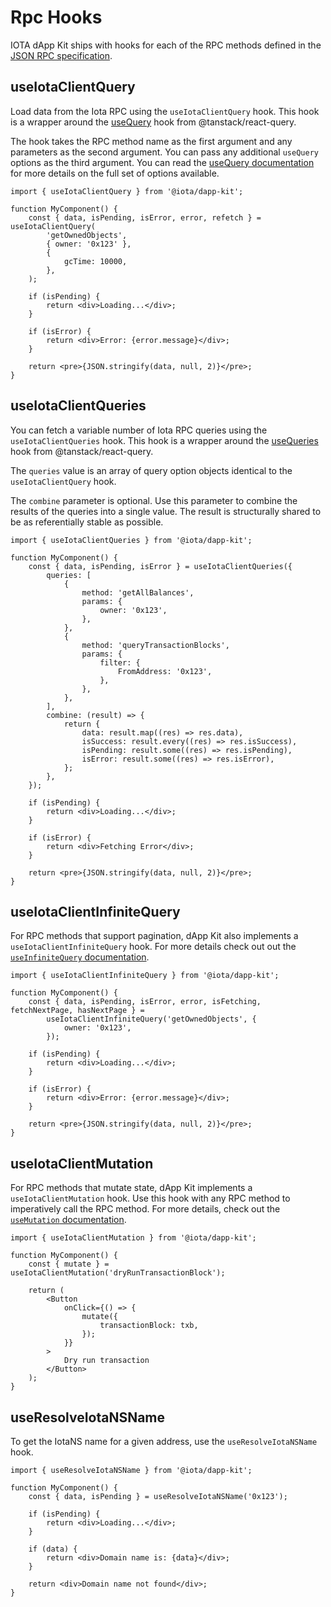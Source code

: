 # Rpc Hooks

IOTA dApp Kit ships with hooks for each of the RPC methods defined in the
[JSON RPC specification](/iota-api-ref).

## useIotaClientQuery

Load data from the Iota RPC using the `useIotaClientQuery` hook. This hook is a wrapper around the
[useQuery](https://tanstack.com/query/latest/docs/react/guides/queries) hook from
@tanstack/react-query.

The hook takes the RPC method name as the first argument and any parameters as the second argument.
You can pass any additional `useQuery` options as the third argument. You can read the
[useQuery documentation](https://tanstack.com/query/latest/docs/react/guides/queries) for more
details on the full set of options available.

```tsx
import { useIotaClientQuery } from '@iota/dapp-kit';

function MyComponent() {
    const { data, isPending, isError, error, refetch } = useIotaClientQuery(
        'getOwnedObjects',
        { owner: '0x123' },
        {
            gcTime: 10000,
        },
    );

    if (isPending) {
        return <div>Loading...</div>;
    }

    if (isError) {
        return <div>Error: {error.message}</div>;
    }

    return <pre>{JSON.stringify(data, null, 2)}</pre>;
}
```

## useIotaClientQueries

You can fetch a variable number of Iota RPC queries using the `useIotaClientQueries` hook. This hook
is a wrapper around the
[useQueries](https://tanstack.com/query/latest/docs/react/reference/useQueries) hook from
@tanstack/react-query.

The `queries` value is an array of query option objects identical to the `useIotaClientQuery` hook.

The `combine` parameter is optional. Use this parameter to combine the results of the queries into a
single value. The result is structurally shared to be as referentially stable as possible.

```tsx
import { useIotaClientQueries } from '@iota/dapp-kit';

function MyComponent() {
    const { data, isPending, isError } = useIotaClientQueries({
        queries: [
            {
                method: 'getAllBalances',
                params: {
                    owner: '0x123',
                },
            },
            {
                method: 'queryTransactionBlocks',
                params: {
                    filter: {
                        FromAddress: '0x123',
                    },
                },
            },
        ],
        combine: (result) => {
            return {
                data: result.map((res) => res.data),
                isSuccess: result.every((res) => res.isSuccess),
                isPending: result.some((res) => res.isPending),
                isError: result.some((res) => res.isError),
            };
        },
    });

    if (isPending) {
        return <div>Loading...</div>;
    }

    if (isError) {
        return <div>Fetching Error</div>;
    }

    return <pre>{JSON.stringify(data, null, 2)}</pre>;
}
```

## useIotaClientInfiniteQuery

For RPC methods that support pagination, dApp Kit also implements a `useIotaClientInfiniteQuery`
hook. For more details check out out the
[`useInfiniteQuery` documentation](https://tanstack.com/query/latest/docs/react/guides/infinite-queries).

```tsx
import { useIotaClientInfiniteQuery } from '@iota/dapp-kit';

function MyComponent() {
    const { data, isPending, isError, error, isFetching, fetchNextPage, hasNextPage } =
        useIotaClientInfiniteQuery('getOwnedObjects', {
            owner: '0x123',
        });

    if (isPending) {
        return <div>Loading...</div>;
    }

    if (isError) {
        return <div>Error: {error.message}</div>;
    }

    return <pre>{JSON.stringify(data, null, 2)}</pre>;
}
```

## useIotaClientMutation

For RPC methods that mutate state, dApp Kit implements a `useIotaClientMutation` hook. Use this hook
with any RPC method to imperatively call the RPC method. For more details, check out the
[`useMutation` documentation](https://tanstack.com/query/latest/docs/react/guides/mutations).

```tsx
import { useIotaClientMutation } from '@iota/dapp-kit';

function MyComponent() {
    const { mutate } = useIotaClientMutation('dryRunTransactionBlock');

    return (
        <Button
            onClick={() => {
                mutate({
                    transactionBlock: txb,
                });
            }}
        >
            Dry run transaction
        </Button>
    );
}
```

## useResolveIotaNSName

To get the IotaNS name for a given address, use the `useResolveIotaNSName` hook.

```tsx
import { useResolveIotaNSName } from '@iota/dapp-kit';

function MyComponent() {
    const { data, isPending } = useResolveIotaNSName('0x123');

    if (isPending) {
        return <div>Loading...</div>;
    }

    if (data) {
        return <div>Domain name is: {data}</div>;
    }

    return <div>Domain name not found</div>;
}
```
